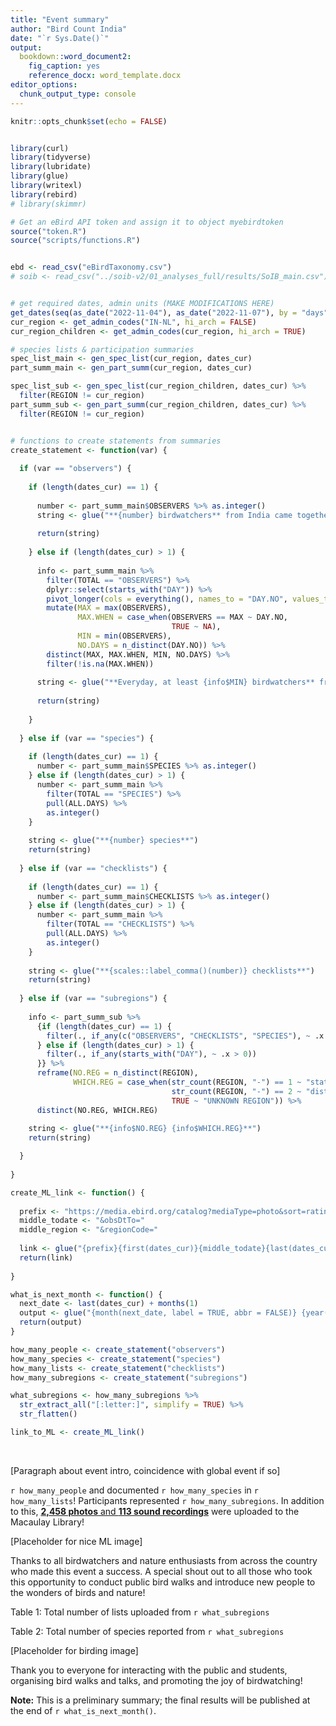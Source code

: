 ```yaml
---
title: "Event summary"
author: "Bird Count India"
date: "`r Sys.Date()`"
output: 
  bookdown::word_document2:
    fig_caption: yes
    reference_docx: word_template.docx
editor_options: 
  chunk_output_type: console
---
```


```r

knitr::opts_chunk$set(echo = FALSE)


library(curl)
library(tidyverse)
library(lubridate)
library(glue)
library(writexl)
library(rebird)
# library(skimmr)

# Get an eBird API token and assign it to object myebirdtoken
source("token.R")
source("scripts/functions.R")


ebd <- read_csv("eBirdTaxonomy.csv")
# soib <- read_csv("../soib-v2/01_analyses_full/results/SoIB_main.csv")


# get required dates, admin units (MAKE MODIFICATIONS HERE)
get_dates(seq(as_date("2022-11-04"), as_date("2022-11-07"), by = "days"))
cur_region <- get_admin_codes("IN-NL", hi_arch = FALSE)
cur_region_children <- get_admin_codes(cur_region, hi_arch = TRUE)

```

```r

# species lists & participation summaries
spec_list_main <- gen_spec_list(cur_region, dates_cur)
part_summ_main <- gen_part_summ(cur_region, dates_cur)

spec_list_sub <- gen_spec_list(cur_region_children, dates_cur) %>% 
  filter(REGION != cur_region)
part_summ_sub <- gen_part_summ(cur_region_children, dates_cur) %>% 
  filter(REGION != cur_region)


# functions to create statements from summaries
create_statement <- function(var) {
  
  if (var == "observers") {
    
    if (length(dates_cur) == 1) {
      
      number <- part_summ_main$OBSERVERS %>% as.integer()
      string <- glue("**{number} birdwatchers** from India came together")
      
      return(string)
      
    } else if (length(dates_cur) > 1) {
      
      info <- part_summ_main %>% 
        filter(TOTAL == "OBSERVERS") %>% 
        dplyr::select(starts_with("DAY")) %>% 
        pivot_longer(cols = everything(), names_to = "DAY.NO", values_to = "OBSERVERS") %>% 
        mutate(MAX = max(OBSERVERS), 
               MAX.WHEN = case_when(OBSERVERS == MAX ~ DAY.NO, 
                                    TRUE ~ NA),
               MIN = min(OBSERVERS),
               NO.DAYS = n_distinct(DAY.NO)) %>% 
        distinct(MAX, MAX.WHEN, MIN, NO.DAYS) %>% 
        filter(!is.na(MAX.WHEN))
      
      string <- glue("**Everyday, at least {info$MIN} birdwatchers** from India came together for the {info$NO.DAYS} days ({info$MAX} birdwatchers on Day {info$MAX.WHEN %>% str_remove('DAY')}!),")
      
      return(string)
      
    }
    
  } else if (var == "species") {
    
    if (length(dates_cur) == 1) {
      number <- part_summ_main$SPECIES %>% as.integer()
    } else if (length(dates_cur) > 1) {
      number <- part_summ_main %>% 
        filter(TOTAL == "SPECIES") %>% 
        pull(ALL.DAYS) %>% 
        as.integer()
    }
    
    string <- glue("**{number} species**")
    return(string)
    
  } else if (var == "checklists") {
    
    if (length(dates_cur) == 1) {
      number <- part_summ_main$CHECKLISTS %>% as.integer()
    } else if (length(dates_cur) > 1) {
      number <- part_summ_main %>% 
        filter(TOTAL == "CHECKLISTS") %>% 
        pull(ALL.DAYS) %>% 
        as.integer()
    }
    
    string <- glue("**{scales::label_comma()(number)} checklists**")
    return(string)
    
  } else if (var == "subregions") {
    
    info <- part_summ_sub %>% 
      {if (length(dates_cur) == 1) {
        filter(., if_any(c("OBSERVERS", "CHECKLISTS", "SPECIES"), ~ .x > 0))
      } else if (length(dates_cur) > 1) {
        filter(., if_any(starts_with("DAY"), ~ .x > 0))
      }} %>% 
      reframe(NO.REG = n_distinct(REGION),
              WHICH.REG = case_when(str_count(REGION, "-") == 1 ~ "states/union territories",
                                    str_count(REGION, "-") == 2 ~ "districts",
                                    TRUE ~ "UNKNOWN REGION")) %>% 
      distinct(NO.REG, WHICH.REG)
    
    string <- glue("**{info$NO.REG} {info$WHICH.REG}**")
    return(string)

  }
  
}

create_ML_link <- function() {
  
  prefix <- "https://media.ebird.org/catalog?mediaType=photo&sort=rating_rank_desc&obsDtFrom="
  middle_todate <- "&obsDtTo="
  middle_region <- "&regionCode="
  
  link <- glue("{prefix}{first(dates_cur)}{middle_todate}{last(dates_cur)}{middle_region}{cur_region}")
  return(link)
  
}

what_is_next_month <- function() {
  next_date <- last(dates_cur) + months(1)
  output <- glue("{month(next_date, label = TRUE, abbr = FALSE)} {year(next_date)}")
  return(output)
}

```

```r

how_many_people <- create_statement("observers")
how_many_species <- create_statement("species")
how_many_lists <- create_statement("checklists")
how_many_subregions <- create_statement("subregions")

what_subregions <- how_many_subregions %>% 
  str_extract_all("[:letter:]", simplify = TRUE) %>% 
  str_flatten()

link_to_ML <- create_ML_link()

```

<br>

[Paragraph about event intro, coincidence with global event if so]

`r how_many_people` and documented `r how_many_species` in `r how_many_lists`! Participants represented `r how_many_subregions`. In addition to this, [**2,458 photos** and **113 sound recordings**](`r link_to_ML`) were uploaded to the Macaulay Library!

[Placeholder for nice ML image]

Thanks to all birdwatchers and nature enthusiasts from across the country who made this event a success. A special shout out to all those who took this opportunity to conduct public bird walks and introduce new people to the wonders of birds and nature!

Table 1: Total number of lists uploaded from `r what_subregions`

Table 2: Total number of species reported from `r what_subregions`

[Placeholder for birding image]

Thank you to everyone for interacting with the public and students, organising bird walks and talks, and promoting the joy of birdwatching!

**Note:** This is a preliminary summary; the final results will be published at the end of `r what_is_next_month()`.
